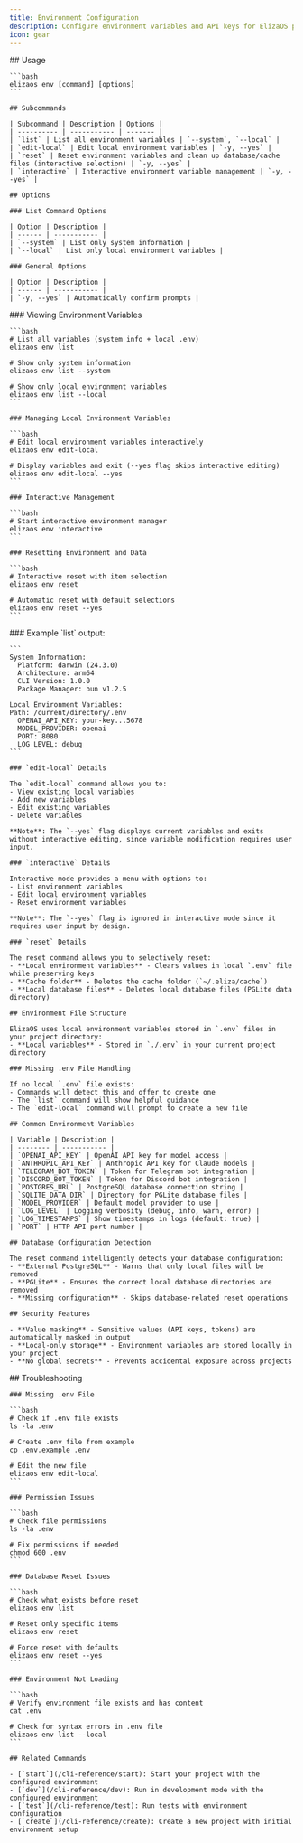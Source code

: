 ```yaml
---
title: Environment Configuration
description: Configure environment variables and API keys for ElizaOS projects
icon: gear
---
```


<Tabs>
  <Tab title="Overview">
    ## Usage

    ```bash
    elizaos env [command] [options]
    ```

    ## Subcommands

    | Subcommand | Description | Options |
    | ---------- | ----------- | ------- |
    | `list` | List all environment variables | `--system`, `--local` |
    | `edit-local` | Edit local environment variables | `-y, --yes` |
    | `reset` | Reset environment variables and clean up database/cache files (interactive selection) | `-y, --yes` |
    | `interactive` | Interactive environment variable management | `-y, --yes` |

    ## Options

    ### List Command Options

    | Option | Description |
    | ------ | ----------- |
    | `--system` | List only system information |
    | `--local` | List only local environment variables |

    ### General Options

    | Option | Description |
    | ------ | ----------- |
    | `-y, --yes` | Automatically confirm prompts |
  </Tab>

  <Tab title="Examples">
    ### Viewing Environment Variables

    ```bash
    # List all variables (system info + local .env)
    elizaos env list

    # Show only system information
    elizaos env list --system

    # Show only local environment variables
    elizaos env list --local
    ```

    ### Managing Local Environment Variables

    ```bash
    # Edit local environment variables interactively
    elizaos env edit-local

    # Display variables and exit (--yes flag skips interactive editing)
    elizaos env edit-local --yes
    ```

    ### Interactive Management

    ```bash
    # Start interactive environment manager
    elizaos env interactive
    ```

    ### Resetting Environment and Data

    ```bash
    # Interactive reset with item selection
    elizaos env reset

    # Automatic reset with default selections
    elizaos env reset --yes
    ```
  </Tab>

  <Tab title="Features">
    ### Example `list` output:

    ```
    System Information:
      Platform: darwin (24.3.0)
      Architecture: arm64
      CLI Version: 1.0.0
      Package Manager: bun v1.2.5

    Local Environment Variables:
    Path: /current/directory/.env
      OPENAI_API_KEY: your-key...5678
      MODEL_PROVIDER: openai
      PORT: 8080
      LOG_LEVEL: debug
    ```

    ### `edit-local` Details

    The `edit-local` command allows you to:
    - View existing local variables
    - Add new variables
    - Edit existing variables
    - Delete variables

    **Note**: The `--yes` flag displays current variables and exits without interactive editing, since variable modification requires user input.

    ### `interactive` Details

    Interactive mode provides a menu with options to:
    - List environment variables
    - Edit local environment variables
    - Reset environment variables

    **Note**: The `--yes` flag is ignored in interactive mode since it requires user input by design.

    ### `reset` Details

    The reset command allows you to selectively reset:
    - **Local environment variables** - Clears values in local `.env` file while preserving keys
    - **Cache folder** - Deletes the cache folder (`~/.eliza/cache`)
    - **Local database files** - Deletes local database files (PGLite data directory)

    ## Environment File Structure

    ElizaOS uses local environment variables stored in `.env` files in your project directory:
    - **Local variables** - Stored in `./.env` in your current project directory

    ### Missing .env File Handling

    If no local `.env` file exists:
    - Commands will detect this and offer to create one
    - The `list` command will show helpful guidance
    - The `edit-local` command will prompt to create a new file

    ## Common Environment Variables

    | Variable | Description |
    | -------- | ----------- |
    | `OPENAI_API_KEY` | OpenAI API key for model access |
    | `ANTHROPIC_API_KEY` | Anthropic API key for Claude models |
    | `TELEGRAM_BOT_TOKEN` | Token for Telegram bot integration |
    | `DISCORD_BOT_TOKEN` | Token for Discord bot integration |
    | `POSTGRES_URL` | PostgreSQL database connection string |
    | `SQLITE_DATA_DIR` | Directory for PGLite database files |
    | `MODEL_PROVIDER` | Default model provider to use |
    | `LOG_LEVEL` | Logging verbosity (debug, info, warn, error) |
    | `LOG_TIMESTAMPS` | Show timestamps in logs (default: true) |
    | `PORT` | HTTP API port number |

    ## Database Configuration Detection

    The reset command intelligently detects your database configuration:
    - **External PostgreSQL** - Warns that only local files will be removed
    - **PGLite** - Ensures the correct local database directories are removed
    - **Missing configuration** - Skips database-related reset operations

    ## Security Features

    - **Value masking** - Sensitive values (API keys, tokens) are automatically masked in output
    - **Local-only storage** - Environment variables are stored locally in your project
    - **No global secrets** - Prevents accidental exposure across projects
  </Tab>

  <Tab title="Troubleshooting">
    ## Troubleshooting

    ### Missing .env File

    ```bash
    # Check if .env file exists
    ls -la .env

    # Create .env file from example
    cp .env.example .env

    # Edit the new file
    elizaos env edit-local
    ```

    ### Permission Issues

    ```bash
    # Check file permissions
    ls -la .env

    # Fix permissions if needed
    chmod 600 .env
    ```

    ### Database Reset Issues

    ```bash
    # Check what exists before reset
    elizaos env list

    # Reset only specific items
    elizaos env reset

    # Force reset with defaults
    elizaos env reset --yes
    ```

    ### Environment Not Loading

    ```bash
    # Verify environment file exists and has content
    cat .env

    # Check for syntax errors in .env file
    elizaos env list --local
    ```

    ## Related Commands

    - [`start`](/cli-reference/start): Start your project with the configured environment
    - [`dev`](/cli-reference/dev): Run in development mode with the configured environment
    - [`test`](/cli-reference/test): Run tests with environment configuration
    - [`create`](/cli-reference/create): Create a new project with initial environment setup
  </Tab>
</Tabs>